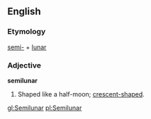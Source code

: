 ==English==

===Etymology===
[[semi-]] + [[lunar]]

===Adjective===
'''semilunar'''
#Shaped like a half-moon; [[crescent-shaped]].

[[gl:Semilunar]]
[[pl:Semilunar]]